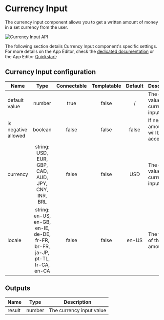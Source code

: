 

# Currency Input

The currency input component allows you to get a written amount of money in a set currency from the user.

![Currency Input API](../../assets/apps/4_app_component_library/currency.png.webp)

The following section details Currency Input component's specific settings. For more details on the App Editor, check the [dedicated documentation](../0_app_editor/index.mdx) or the App Editor [Quickstart](../../getting_started/7_apps_quickstart/index.mdx):

<div class="grid grid-cols-2 gap-6 mb-4">
    <DocCard
        color="orange"
        title="App Editor Documentation"
        description="The app editor is a low-code builder to create custom User Interfaces with components linked to runnables (scripts & flows)."
        href="/docs/apps/app_editor"
    />
    <DocCard
        color="orange"
        title="Apps Quickstart"
        description="Learn how to build your first app in a matter of minutes."
        href="/docs/getting_started/apps_quickstart"
    />
</div>

## Currency Input configuration

| Name                |                                     Type                                     | Connectable | Templatable | Default | Description                              |
| ------------------- | :--------------------------------------------------------------------------: | :---------: | :---------: | :-----: | ---------------------------------------- |
| default value       |                                    number                                    |    true     |    false    |    /    | The default value of the currency input. |
| is negative allowed |                                   boolean                                    |    false    |    false    |  false  | If negative amounts will be accepted.    |
| currency            |             string: USD, EUR, GBP, CAD, AUD, JPY, CNY, INR, BRL              |    false    |    false    |   USD   | The default value of the currency input. |
| locale              | string: en-US, en-GB, en-IE, de-DE, fr-FR, br-FR, ja-JP, pt-TL, fr-CA, en-CA |    false    |    false    |  en-US  | The format of the amount.                |

## Outputs

| Name   |  Type  | Description              |
| ------ | :----: | ------------------------ |
| result | number | The currency input value |
